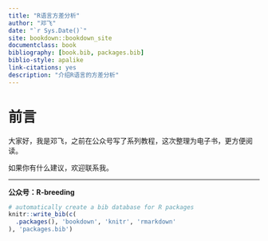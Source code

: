 ```yaml
--- 
title: "R语言方差分析"
author: "邓飞"
date: "`r Sys.Date()`"
site: bookdown::bookdown_site
documentclass: book
bibliography: [book.bib, packages.bib]
biblio-style: apalike
link-citations: yes
description: "介绍R语言的方差分析"
---
```


# 前言{-}

大家好，我是邓飞，之前在公众号写了系列教程，这次整理为电子书，更方便阅读。


如果你有什么建议，欢迎联系我。

***
**公众号：R-breeding**

```r
# automatically create a bib database for R packages
knitr::write_bib(c(
  .packages(), 'bookdown', 'knitr', 'rmarkdown'
), 'packages.bib')
```

